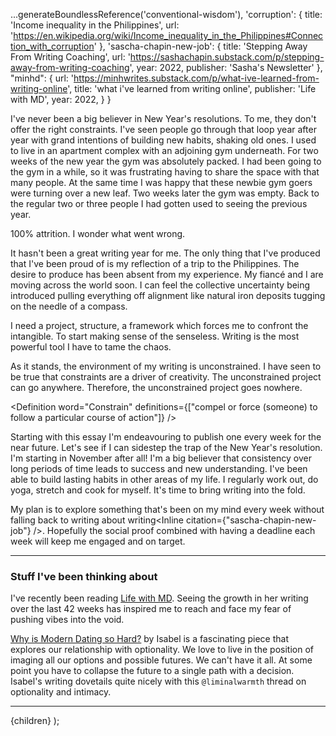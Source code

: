 

  ...generateBoundlessReference('conventional-wisdom'),
  'corruption': {
    title: 'Income inequality in the Philippines',
    url: 'https://en.wikipedia.org/wiki/Income_inequality_in_the_Philippines#Connection_with_corruption'
  },
	'sascha-chapin-new-job': {
		title: 'Stepping Away From Writing Coaching',
		url: 'https://sashachapin.substack.com/p/stepping-away-from-writing-coaching',
		year: 2022,
		publisher: 'Sasha\'s Newsletter'
	},
	"minhd": {
		url: 'https://minhwrites.substack.com/p/what-ive-learned-from-writing-online',
		title: 'what i\'ve learned from writing online',
		publisher: 'Life with MD',
		year: 2022,
	}
}


I've never been a big believer in New Year's resolutions. To me, they don't offer the right constraints.
I've seen people go through that loop year after year with grand intentions of building new habits, shaking old ones.
I used to live in an apartment complex with an adjoining gym underneath.
For two weeks of the new year the gym was absolutely packed.
I had been going to the gym in a while, so it was frustrating having to share the space with that many people.
At the same time I was happy that these newbie gym goers were turning over a new leaf.
Two weeks later the gym was empty. Back to the regular two or three people I had gotten used to seeing the previous year.

100% attrition.
I wonder what went wrong.

It hasn't been a great writing year for me.
The only thing that I've produced that I've been proud of is my reflection of a trip to the Philippines<Inline citation="conventional-wisdom" />.
The desire to produce has been absent from my experience.
My fiancé and I are moving across the world soon.
I can feel the collective uncertainty being introduced pulling everything off alignment like natural iron deposits tugging on the needle of a compass.

I need a project, structure, a framework which forces me to confront the intangible.
To start making sense of the senseless.
Writing is the most powerful tool I have to tame the chaos.

<BlogImage src={cosmicEgg} caption="The Cosmic Egg - MidJourney V4" />

As it stands, the environment of my writing is unconstrained.
I have seen to be true that constraints are a driver of creativity.
The unconstrained project can go anywhere. Therefore, the unconstrained project goes nowhere.

<Definition word="Constrain" definitions={["compel or force (someone) to follow a particular course of action"]} />

Starting with this essay I'm endeavouring to publish one every week for the near future.
Let's see if I can sidestep the trap of the New Year's resolution.
I'm starting in November after all!
I'm a big believer that consistency over long periods of time leads to success and new understanding.
I've been able to build lasting habits in other areas of my life.
I regularly work out, do yoga, stretch and cook for myself.
It's time to bring writing into the fold.

My plan is to explore something that's been on my mind every week without falling back to writing about writing<Inline citation={"sascha-chapin-new-job"} />.
Hopefully the social proof combined with having a deadline each week will keep me engaged and on target.

---

### Stuff I've been thinking about
I've recently been reading [Life with MD](https://minhwrites.substack.com/).
Seeing the growth in her writing over the last 42 weeks<Inline citation="minhd" /> has inspired me to reach and face my fear of pushing vibes into the void.

[Why is Modern Dating so Hard?](https://mindmine.substack.com/p/why-is-modern-dating-so-hard) by Isabel is a fascinating piece that explores our relationship with optionality.
We love to live in the position of imaging all our options and possible futures.
We can't have it all.
At some point you have to collapse the future to a single path with a decision.
Isabel's writing dovetails quite nicely with this `@liminalwarmth` thread on optionality and intimacy.

<Tweet tweetId="1592542553668481025" />



---

  <ReferenceProvider value={meta.id}>
    <Layout meta={meta}>
      <References references={references} />
      {children}
    </Layout>
  </ReferenceProvider>
);
